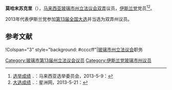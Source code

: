 {{noteTA
|G1=melayu
}}
{{Infobox Officeholder
|honorific-prefix = 
|name             = 莫哈末苏克里
|original_name    = Mohd Shukri bin Ramli
|honorific-suffix=
|image            = 
|image_wide       = 
|constituency_AM = [[双弄|双弄]]
|assembly      = 玻璃市州立法议会
|term_start      = 2013年5月5日
|term_end       = 
|predecessor     = [[哈欣雅欣|哈欣雅欣]]
 |successor        =
 |majority       = 
 |order2            =
|office2          = 
|term_start2       = 
 |term_end2         = 
|predecessor2      = 
 |successor2        = 
|birth_date       = 
|birth_place      = 
|death_date       = 
|death_place      =
|othername =
|nationality = {{MYS}}
|party            = {{伊斯兰党}}
|otherparty = 
|spouse           = 
|children         =
|religion         = [[伊斯兰教|伊斯兰教]]
|profession       = 
|alma_mater       = 
}}

'''莫哈末苏克里'''（{{lang-ms|Mohd Shukri bin Ramli}}），[[马来西亚|马来西亚]][[玻璃市|玻璃市]][[玻璃市州立法议会|州立法议会]][[双弄|双弄]]议员，[[马来西亚伊斯兰党|伊斯兰党]]党员<ref name="SPR13">[http://keputusan.spr.gov.my/ 选举成绩] {{webarchive|url=https://web.archive.org/web/20130423092454/http://keputusan.spr.gov.my/ |date=2013-04-23 }}．：马来西亚选举委员会，2013-5-9：</ref><ref name="星洲">[http://www.sinchew.com.my/election2013/result/ 大选成绩] {{Wayback|url=http://www.sinchew.com.my/election2013/result/ |date=20131014152601 }}．：星洲网，2013-5-21：</ref>。

2013年代表伊斯兰党参加[[2013年马来西亚大选|第13届全国大选]]并当选为双弄州议员。

==参考文献==
{{reflist}}

{{start box}}
!Colspan="3" style="background: #ccccff"|[[玻璃市州立法议会|玻璃市州立法议会]]职务
{{S-before|[[哈欣雅欣|哈欣雅欣]]|[[回教党|伊斯兰党]]}}
{{S-title|双弄议员|2013年5月5日 - }}
{{S-inc}}
{{end box}}
{{马来西亚人物小作品}}

[[Category:玻璃市第13届州立法议会议员|Category:玻璃市第13届州立法议会议员]]
[[Category:伊斯兰党玻璃市州议员|Category:伊斯兰党玻璃市州议员]]